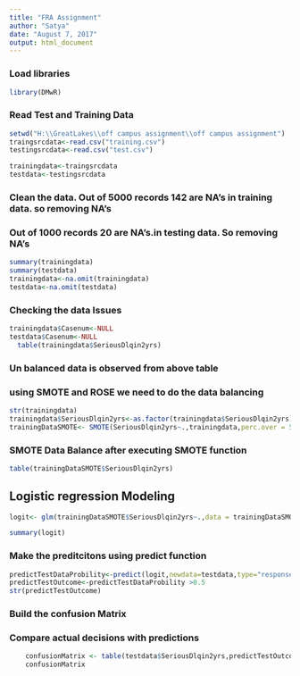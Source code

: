 ---
title: "FRA Assignment"
author: "Satya"
date: "August 7, 2017"
output: html_document
---

### Load libraries

```{r}

library(DMwR)

```
### Read Test and Training Data

```{r}
setwd("H:\\GreatLakes\\off campus assignment\\off campus assignment")
traingsrcdata<-read.csv("training.csv")
testingsrcdata<-read.csv("test.csv")

trainingdata<-traingsrcdata
testdata<-testingsrcdata

```
### Clean the data. Out of 5000 records 142 are NA's in training data. so removing NA's
### Out of 1000 records 20 are NA's.in testing data. So removing NA's
```{r}
summary(trainingdata)
summary(testdata)
trainingdata<-na.omit(trainingdata)
testdata<-na.omit(testdata)


```
### Checking the data Issues
```{r}
trainingdata$Casenum<-NULL
testdata$Casenum<-NULL  
  table(trainingdata$SeriousDlqin2yrs)

```
### Un balanced data is observed from above table
### using SMOTE and ROSE we need to do the data balancing
```{r}
str(trainingdata)
trainingdata$SeriousDlqin2yrs<-as.factor(trainingdata$SeriousDlqin2yrs)
trainingDataSMOTE<- SMOTE(SeriousDlqin2yrs~.,trainingdata,perc.over = 500)


```

### SMOTE Data Balance after executing SMOTE function

```{r}
table(trainingDataSMOTE$SeriousDlqin2yrs)

```

## Logistic regression Modeling
```{r}

logit<- glm(trainingDataSMOTE$SeriousDlqin2yrs~.,data = trainingDataSMOTE,family = binomial)

summary(logit)

```
### Make the preditcitons using predict function

```{r}
    
predictTestDataProbility<-predict(logit,newdata=testdata,type="response")
predictTestOutcome<-predictTestDataProbility >0.5
str(predictTestOutcome)
```
### Build the confusion Matrix
### Compare actual decisions with predictions
```{r}
    confusionMatrix <- table(testdata$SeriousDlqin2yrs,predictTestOutcome)
    confusionMatrix

```

